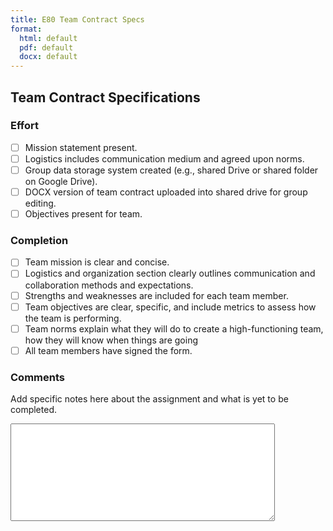 ```yaml
---
title: E80 Team Contract Specs
format:
  html: default
  pdf: default
  docx: default
---
```


## Team Contract Specifications

### Effort

- [ ] Mission statement present.
- [ ] Logistics includes communication medium and agreed upon norms.
- [ ] Group data storage system created (e.g., shared Drive or shared folder on Google Drive).
- [ ] DOCX version of team contract uploaded into shared drive for group editing.
- [ ] Objectives present for team.

### Completion

- [ ] Team mission is clear and concise.
- [ ] Logistics and organization section clearly outlines communication and collaboration methods and expectations.
- [ ] Strengths and weaknesses are included for each team member.
- [ ] Team objectives are clear, specific, and include metrics to assess how the team is performing.
- [ ] Team norms explain what they will do to create a high-functioning team, how they will know when things are going
- [ ] All team members have signed the form.
 

### Comments

Add specific notes here about the assignment and what is yet to be completed.

<textarea id="comments" name="comments" rows="10" cols="50">

</textarea>